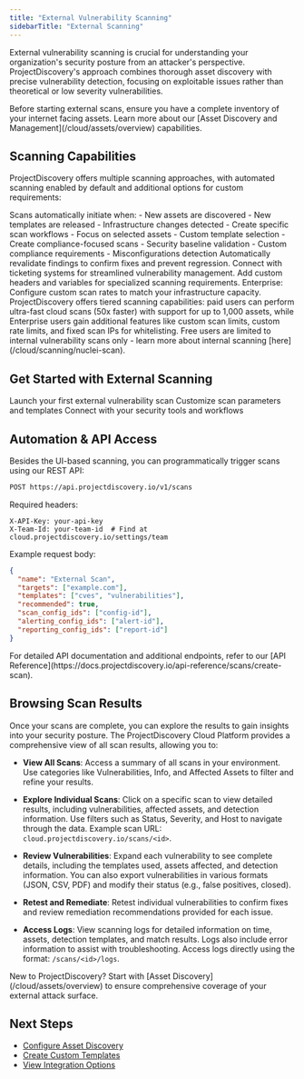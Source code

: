 ```yaml
---
title: "External Vulnerability Scanning"
sidebarTitle: "External Scanning"
---
```


External vulnerability scanning is crucial for understanding your organization's security posture from an attacker's perspective. ProjectDiscovery's approach combines thorough asset discovery with precise vulnerability detection, focusing on exploitable issues rather than theoretical or low severity vulnerabilities.

<Note>
Before starting external scans, ensure you have a complete inventory of your internet facing assets. Learn more about our [Asset Discovery and Management](/cloud/assets/overview) capabilities.
</Note>

## Scanning Capabilities

ProjectDiscovery offers multiple scanning approaches, with automated scanning enabled by default and additional options for custom requirements:

<CardGroup cols={3}>
  <Card title="Automatic Triggers" icon="bolt">
    Scans automatically initiate when:
    - New assets are discovered
    - New templates are released
    - Infrastructure changes detected
  </Card>
  <Card title="Custom: Targeted Scans" icon="crosshairs">
    - Create specific scan workflows
    - Focus on selected assets
    - Custom template selection
  </Card>
  <Card title="Custom: Compliance Checks" icon="clipboard-check">
    - Create compliance-focused scans
    - Security baseline validation
    - Custom compliance requirements
    - Misconfigurations detection
  </Card>
</CardGroup>

<CardGroup cols={3}>
  <Card title="Automated Retesting" icon="rotate">
    Automatically revalidate findings to confirm fixes and prevent regression.
  </Card>
  <Card title="Integration Support" icon="puzzle-piece">
    Connect with ticketing systems for streamlined vulnerability management.
  </Card>
  <Card title="Custom Configuration" icon="sliders">
    Add custom headers and variables for specialized scanning requirements.
  </Card>
  <Card title="Rate Limiting" icon="gauge-high" color="purple">
    Enterprise: Configure custom scan rates to match your infrastructure capacity.
  </Card>
</CardGroup>

<Note>
ProjectDiscovery offers tiered scanning capabilities: paid users can perform ultra-fast cloud scans (50x faster) with support for up to 1,000 assets, while Enterprise users gain additional features like custom scan limits, custom rate limits, and fixed scan IPs for whitelisting. Free users are limited to internal vulnerability scans only - learn more about internal scanning [here](/cloud/scanning/nuclei-scan).
</Note>

## Get Started with External Scanning

<CardGroup cols={3}>
  <Card 
    title="Create Scan" 
    icon="play" 
    href="https://cloud.projectdiscovery.io/scans"
    color="green">
    Launch your first external vulnerability scan
  </Card>
  <Card 
    title="Configure Settings" 
    icon="sliders" 
    href="https://cloud.projectdiscovery.io/scans/configs">
    Customize scan parameters and templates
  </Card>
  <Card 
    title="Set Up Integrations" 
    icon="plug" 
    href="/cloud/integrations">
    Connect with your security tools and workflows
  </Card>
</CardGroup>

## Automation & API Access

Besides the UI-based scanning, you can programmatically trigger scans using our REST API:

```bash
POST https://api.projectdiscovery.io/v1/scans
```

Required headers:
```http
X-API-Key: your-api-key
X-Team-Id: your-team-id  # Find at cloud.projectdiscovery.io/settings/team
```

Example request body:
```json
{
  "name": "External Scan",
  "targets": ["example.com"],
  "templates": ["cves", "vulnerabilities"],
  "recommended": true,
  "scan_config_ids": ["config-id"],
  "alerting_config_ids": ["alert-id"],
  "reporting_config_ids": ["report-id"]
}
```

<Note>
For detailed API documentation and additional endpoints, refer to our [API Reference](https://docs.projectdiscovery.io/api-reference/scans/create-scan).
</Note>


## Browsing Scan Results

Once your scans are complete, you can explore the results to gain insights into your security posture. The ProjectDiscovery Cloud Platform provides a comprehensive view of all scan results, allowing you to:

- **View All Scans**: Access a summary of all scans in your environment. Use categories like Vulnerabilities, Info, and Affected Assets to filter and refine your results.
  
- **Explore Individual Scans**: Click on a specific scan to view detailed results, including vulnerabilities, affected assets, and detection information. Use filters such as Status, Severity, and Host to navigate through the data. Example scan URL: `cloud.projectdiscovery.io/scans/<id>`.

- **Review Vulnerabilities**: Expand each vulnerability to see complete details, including the templates used, assets affected, and detection information. You can also export vulnerabilities in various formats (JSON, CSV, PDF) and modify their status (e.g., false positives, closed).

- **Retest and Remediate**: Retest individual vulnerabilities to confirm fixes and review remediation recommendations provided for each issue.

- **Access Logs**: View scanning logs for detailed information on time, assets, detection templates, and match results. Logs also include error information to assist with troubleshooting. Access logs directly using the format: `/scans/<id>/logs`.

<Note>
New to ProjectDiscovery? Start with [Asset Discovery](/cloud/assets/overview) to ensure comprehensive coverage of your external attack surface.
</Note>

## Next Steps

- [Configure Asset Discovery](/cloud/assets/adding-assets)
- [Create Custom Templates](/cloud/editor/introduction)
- [View Integration Options](/cloud/integrations)

